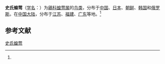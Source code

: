 {{Speciesbox
| name = 史氏蝗莺
| status = VU 
| status_system = iucn3.1
| image = 
| genus = Locustella
| species = pleskei
| authority = (Taczanovski)<ref name='id3665'>{{cite web| url =http://www.bioinfo.cn/db05/BjdwSpecies.php?action=view&id=3665| title =史氏蝗莺| work =《中国动物物种编目数据库》| publisher =中国科学院微生物研究所| author =中国科学院动物研究所| accessdate =2009-04-04| deadurl =yes| archiveurl =https://web.archive.org/web/20160305050628/http://www.bioinfo.cn/db05/BjdwSpecies.php?action=view&id=3665| archivedate =2016-03-05}}</ref>
}}

'''史氏蝗莺'''（[[学名|学名]]：{{lang|la|''Locustella pleskei''}}）为[[鶲科|鶲科]][[蝗莺属|蝗莺属]]的[[鸟类|鸟类]]，分布于[[中国|中国]]、[[日本|日本]]、[[朝鲜|朝鲜]]、[[韩国|韩国]]和[[俄罗斯|俄罗斯]]。在[[中国大陆|中国大陆]]，分布于[[江苏|江苏]]、[[福建|福建]]、[[广东|广东]]等地。<ref name='id3665'/>

== 参考文献 ==
{{reflist}}
{{Taxonbar|from=Q1203008}}

[[Category:蝗莺属|史氏蝗莺]]


{{Passeriformes-stub}}